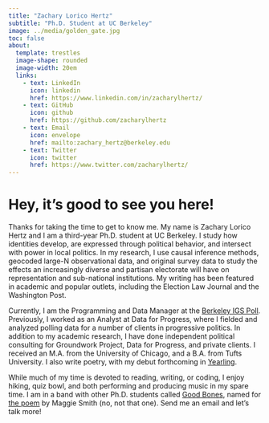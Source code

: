 ```yaml
---
title: "Zachary Lorico Hertz"
subtitle: "Ph.D. Student at UC Berkeley"
image: ../media/golden_gate.jpg
toc: false
about: 
  template: trestles
  image-shape: rounded
  image-width: 20em
  links:
    - text: LinkedIn
      icon: linkedin
      href: https://www.linkedin.com/in/zacharylhertz/
    - text: GitHub
      icon: github
      href: https://github.com/zacharylhertz
    - text: Email
      icon: envelope
      href: mailto:zachary_hertz@berkeley.edu
    - text: Twitter
      icon: twitter
      href: https://www.twitter.com/zacharylhertz/
---
```


# Hey, it's good to see you here!

Thanks for taking the time to get to know me. My name is Zachary Lorico Hertz and I am a third-year Ph.D. student at UC Berkeley. I study how identities develop, are expressed through political behavior, and intersect with power in local politics. In my research, I use causal inference methods, geocoded large-N observational data, and original survey data to study the effects an increasingly diverse and partisan electorate will have on representation and sub-national institutions. My writing has been featured in academic and popular outlets, including the Election Law Journal and the Washington Post. 

Currently, I am the Programming and Data Manager at the [Berkeley IGS Poll](https://igs.berkeley.edu/research/berkeley-igs-poll). Previously, I worked as an Analyst at Data for Progress, where I fielded and analyzed polling data for a number of clients in progressive politics. In addition to my academic research, I have done independent political consulting for Groundwork Project, Data for Progress, and private clients. I received an M.A. from the University of Chicago, and a B.A. from Tufts University. I also write poetry, with my debut forthcoming in [Yearling](https://workhorsewriters.com/feedback/).

While much of my time is devoted to reading, writing, or coding, I enjoy hiking, quiz bowl, and both performing and producing music in my spare time. I am in a band with other Ph.D. students called [Good Bones](https://www.instagram.com/goodbones_band/), named for [the poem](https://www.poetryfoundation.org/poems/89897/good-bones) by Maggie Smith (no, not that one). Send me an email and let's talk more!
